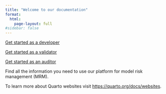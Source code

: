 ```yaml
---
title: "Welcome to our documentation"
format:
  html:
    page-layout: full
#sidebar: false
---
```


[Get started as a developer](getstarteddeveloper.qmd)

[Get started as a validator](getstartedvalidator.qmd)

[Get started as an auditor](getstartedauditor.qmd)

Find all the information you need to use our platform for model risk management (MRM).

To learn more about Quarto websites visit <https://quarto.org/docs/websites>.
